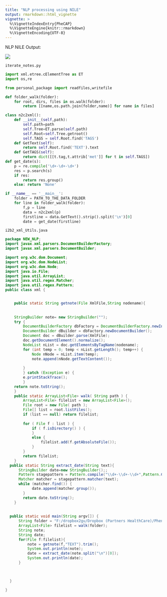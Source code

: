 ```yaml
---
title: "NLP processing using NILE"
output: rmarkdown::html_vignette
vignette: >
  %\VignetteIndexEntry{PheCAP}
  %\VignetteEngine{knitr::rmarkdown}
  %\VignetteEncoding{UTF-8}
---
```


NLP NILE Output:

![](img/NLP_NILE_output.png)

`iterate_notes.py`

```python
import xml.etree.cElementTree as ET
import os,re

from personal_package import readfiles,writefile

def folder_walk(folder):
    for root, dirs, files in os.walk(folder):
        return [[name,os.path.join(folder,name)] for name in files]

class n2c2xml():
    def __init__(self,path):
        self.path=path
        self.Tree=ET.parse(self.path)
        self.Root=self.Tree.getroot()
        self.TAGS = self.Root.find('TAGS')
    def GetText(self):
        return self.Root.find('TEXT').text
    def GetTAGS(self):
        return dict([[t.tag,t.attrib['met']] for t in self.TAGS])
def get_date(s):
    p = re.compile('\d+-\d+-\d+')
    res = p.search(s)
    if res:
        return res.group()
    else: return 'None'

if __name__ == '__main__':
    folder = PATH_TO_THE_DATA_FOLDER
    for line in folder_walk(folder):
        f,p = line
        data = n2c2xml(p)
        firstline = data.GetText().strip().split('\n')[0]
        date = get_date(firstline)
```


`i2b2_xml_Utils.java`

```java
package NEW_NLP;
import javax.xml.parsers.DocumentBuilderFactory;
import javax.xml.parsers.DocumentBuilder;

import org.w3c.dom.Document;
import org.w3c.dom.NodeList;
import org.w3c.dom.Node;
import java.io.File;
import java.util.ArrayList;
import java.util.regex.Matcher;
import java.util.regex.Pattern;
public class xml {


	public static String getnote(File XmlFile,String nodename){
		
	
	StringBuilder note= new StringBuilder("");
	try {
		DocumentBuilderFactory dbFactory = DocumentBuilderFactory.newInstance();
		DocumentBuilder dBuilder = dbFactory.newDocumentBuilder();
		Document doc = dBuilder.parse(XmlFile);
		doc.getDocumentElement().normalize();
		NodeList nList = doc.getElementsByTagName(nodename);
		for (int temp = 0; temp < nList.getLength(); temp++) {
			Node nNode = nList.item(temp);
			note.append(nNode.getTextContent());
			
		}
	    } catch (Exception e) {
		e.printStackTrace();
	    }
	return note.toString();
	}
	public static ArrayList<File> walk( String path ) {
		ArrayList<File> filelist = new ArrayList<File>();
        File root = new File( path );
        File[] list = root.listFiles();
        if (list == null) return filelist;
        
        for ( File f : list ) {
            if ( f.isDirectory() ) {
            }
            else {
            	filelist.add(f.getAbsoluteFile());
            }
        }
		return filelist;
    }
  public static String extract_date(String text){
	  StringBuilder date=new StringBuilder();;
	  Pattern stagepattern = Pattern.compile("\\d+-\\d+-\\d+",Pattern.CASE_INSENSITIVE);
	  Matcher matcher = stagepattern.matcher(text);
	  while (matcher.find()) {
	        date.append(matcher.group());
	    }
	    return date.toString();
	}
	  
  
  public static void main(String argv[]) {
	  String folder = "F:/dropbox2gu/Dropbox (Partners HealthCare)/Phenotyping_Protocol/PheCap_Protocol_R1/2014_i2b2_NLP_set1/data";
      ArrayList<File> filelist = walk(folder);
      String note;
      String date;
      for(File f:filelist){
    	  note = getnote(f,"TEXT").trim();
    	  System.out.println(note);
    	  date = extract_date(note.split("\n")[0]);
    	  System.out.println(date);
      }
      

    
  }

}
```


